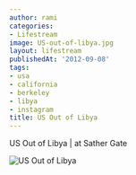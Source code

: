 ```yaml
---
author: rami
categories:
- Lifestream
image: US-out-of-libya.jpg
layout: lifestream
publishedAt: '2012-09-08'
tags:
- usa
- california
- berkeley
- libya
- instagram
title: US Out of Libya
---
```


US Out of Libya | at Sather Gate

![US Out of Libya](/assets/images/content/lifestream/uS-out-of-libya.jpg)
